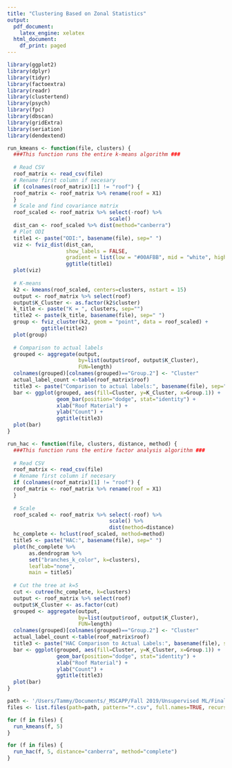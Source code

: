 ```yaml
---
title: "Clustering Based on Zonal Statistics"
output:
  pdf_document:
    latex_engine: xelatex
  html_document:
    df_print: paged
---
```


```r
library(ggplot2)
library(dplyr)
library(tidyr)
library(factoextra)
library(readr)
library(clustertend)
library(psych)
library(fpc)
library(dbscan)
library(gridExtra)
library(seriation)
library(dendextend)
```

```r
run_kmeans <- function(file, clusters) {
  ###This function runs the entire k-means algorithm ###
  
  # Read CSV
  roof_matrix <- read_csv(file)
  # Rename first column if necesary
  if (colnames(roof_matrix)[1] != "roof") {
  roof_matrix <- roof_matrix %>% rename(roof = X1)
  }
  # Scale and find covariance matrix
  roof_scaled <- roof_matrix %>% select(-roof) %>%
                                 scale()
  dist_can <- roof_scaled %>% dist(method="canberra")
  # Plot ODI
  title1 <- paste("ODI:", basename(file), sep=" ")
  viz <- fviz_dist(dist_can,
                   show_labels = FALSE,
                   gradient = list(low = "#00AFBB", mid = "white", high = "#FC4E07")) +
                   ggtitle(title1)
  plot(viz)
  
  # K-means
  k2 <- kmeans(roof_scaled, centers=clusters, nstart = 15)
  output <- roof_matrix %>% select(roof)
  output$K_Cluster <- as.factor(k2$cluster)
  k_title <- paste("K = ", clusters, sep="")
  title2 <- paste(k_title, basename(file), sep=" ")
  group <- fviz_cluster(k2, geom = "point", data = roof_scaled) +
           ggtitle(title2)
  plot(group)
  
  # Comparison to actual labels
  grouped <- aggregate(output,
                       by=list(output$roof, output$K_Cluster),
                       FUN=length)
  colnames(grouped)[colnames(grouped)=="Group.2"] <- "Cluster"
  actual_label_count <-table(roof_matrix$roof)
  title3 <- paste("Comparison to actual labels:", basename(file), sep=" ")
  bar <- ggplot(grouped, aes(fill=Cluster, y=K_Cluster, x=Group.1)) + 
                geom_bar(position="dodge", stat="identity") +
                xlab("Roof Material") +
                ylab("Count") +
                ggtitle(title3)
  plot(bar)
}
```

```r
run_hac <- function(file, clusters, distance, method) {
  ###This function runs the entire factor analysis algorithm ###
  
  # Read CSV
  roof_matrix <- read_csv(file)
  # Rename first column if necesary
  if (colnames(roof_matrix)[1] != "roof") {
  roof_matrix <- roof_matrix %>% rename(roof = X1)
  }
  
  # Scale
  roof_scaled <- roof_matrix %>% select(-roof) %>%
                                 scale() %>%
                                 dist(method=distance)
  hc_complete <- hclust(roof_scaled, method=method)
  title5 <- paste("HAC:", basename(file), sep=" ")
  plot(hc_complete %>%
       as.dendrogram %>%
       set("branches_k_color", k=clusters),
       leaflab="none",
       main = title5)
  
  # Cut the tree at k=5
  cut <- cutree(hc_complete, k=clusters)
  output <- roof_matrix %>% select(roof)
  output$K_Cluster <- as.factor(cut)
  grouped <- aggregate(output,
                       by=list(output$roof, output$K_Cluster),
                       FUN=length)
  colnames(grouped)[colnames(grouped)=="Group.2"] <- "Cluster"
  actual_label_count <-table(roof_matrix$roof)
  title3 <- paste("HAC Comparison to Actual Labels:", basename(file), sep=" ")
  bar <- ggplot(grouped, aes(fill=Cluster, y=K_Cluster, x=Group.1)) + 
                geom_bar(position="dodge", stat="identity") +
                xlab("Roof Material") +
                ylab("Count") +
                ggtitle(title3)
  plot(bar)
}
```


```r
path <- '/Users/Tammy/Documents/_MSCAPP/Fall 2019/Unsupervised ML/Final Project/mapping-disaster-risk/data'
files <- list.files(path=path, pattern="*.csv", full.names=TRUE, recursive=FALSE)

for (f in files) {
  run_kmeans(f, 5)
}
```

```r
for (f in files) {
  run_hac(f, 5, distance="canberra", method="complete")
}
```

